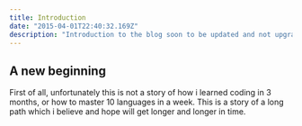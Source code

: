 ```yaml
---
title: Introduction
date: "2015-04-01T22:40:32.169Z"
description: "Introduction to the blog soon to be updated and not upgraded."
---
```


## A new beginning
First of all, unfortunately this is not a story of how i learned coding in 3 months, or how to master 10 languages in a week.
This is a story of a long path which i believe and hope will get longer and longer in time.
